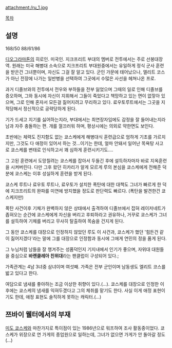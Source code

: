 attachment:/ru_1.jpg

[[목차]]

== 설명 ==
168/50
88/61/86

[[디오그라마톤]]의 히로인. 미국인. 지크프리트 부대의 멤버로 전투에서는 주로 선봉대장역. 원래는 미국 해병대 소속으로 지크프리트 부대원중에서는 유일하게 정식 군사 훈련을 받은건 그녀뿐이며, 자신도 그걸 잘 알고 있다. 군인 가문에 태어났으나, 엘리트 코스가 아닌 전장에 나가는 일반병을 선택하여 그곳에서 수많은 사선을 헤쳐나온 프로. 

과거 디졸브와의 전투에서 전우와 부하들을 전부 잃었으며 그때의 일로 인해 디졸브를 증오하며, 그와 동시에 자신이 지휘해서 그들이 죽었다고 책망하고 있는 면이 없잫아 있으며, 그로 인해 혼자서 모든걸 짊어지려고 무리하고 있다. 료우토루트에서는 그곳을 지적당해서 정신적으로 공략당하게 된다.

기가 드세고 지기를 싫어하는지라, 부대에서는 최연장자임에도 감정을 잘 들어내는지라 남과 자주 충돌하는 편. 개를 껄끄러워 하며, 평상시에는 의외로 약한면도 보인다. 

초반에는 체력도 진지함도 없는 쿄스케에게 해병대식 훈련급으로 엄하게 기초를 가르치지만, 그것도 다 애정이 있어서 하는 것…이기는 한데, 얼마 안돼서 일어난 목욕탕 사고로 쿄스케를 변태로 인식하고서 꽤 심하게 훈련시키기도…. 

그 고된 훈련에서 도망칠려는 쿄스케를 잡아서 두들긴 후에 설득하자마자 바로 지옥훈련을 시켜버린다. 다만 그후 왔던 히카리가 알게 모르게 루의 본심을 쿄스케에게 전해준 덕분에 쿄스케는 이후 성실하게 훈련을 받게 된다.

쿄스케 루트나 료우토 루트나, 료우토가 설치한 폭탄에 대한 대책도 그녀가 빠르게 한 덕에 지크프리트의 완파를 미연에 방지했을 정도로 판단력도 빠르다. (폭탄을 발견한건 쿄스케지만) 

폭탄 사건이후 기체가 완벽하지 않은 상태에서 출격하여 디졸브에서 잡혀 레이저네트가 좁혀오는 순간에 쿄스케에게 자신을 버리고 후퇴하라고 권유하나, 거꾸로 쿄스케가 그녀를 설득하여 기체를 버리고 무사히 탈출하여 목숨을 건지게 된다. 

그 동안 쿄스케를 대장으로 인정하지 않았던 루도 이 사건과, 쿄스케가 했던 '힘든건 같이 짊어지겠다'라는 말에 그를 대장으로 인정함과 동시에 그에게 연민의 정을 품게 된다.

그 누님처럼 남들을 잘 챙겨주는 성품덕인지 기지내에서 인기가 좋으며, 자위대 대원들을 중심으로 '''바렌클레아 친위대'''라는 팬클럽이 구성되어 있다.;

가족관계는 4남 3녀중 삼녀이며 여섯째. 가족은 전부 군인이며 남동생도 엘리트 코스를 밟고 있다고 한다.

여담으로 냄새를 좋아하는 조금 이상한 취향이 있다.(…). 쿄스케를 대장으로 인정한 이후에는 쿄스케의 냄새를 익혀두겠다고 그의 체취를 맡기도 한다. 사실 이게 애정 표현이기도 한데, 애정 표현도 솔직하게 못하는 캐릭터.(…)

== 쯔바이 웰터에서의 부재 ==
[[미도 쿄스케]]와 마찬가지로 특이점이 있는 1986년으로 워프하여 조사 활동중이었다. 쿄스케가 위장으로 연 가게의 종업원으로 일하는데, 그녀가 없으면 가게가 안 돌아갈 정도(…)
